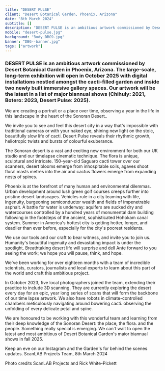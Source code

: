 ```yaml
---
title: "DESERT PULSE"
client: "Desert Botanical Garden, Phoenix, Arizona"
date: "8th March 2024"
subtitle: []
description: "DESERT PULSE is an ambitious artwork commissioned by Desert Botanical Garden in Phoenix, Arizona."
mobile: "desert-pulse.jpg"
background: "Body_DBG9.jpg"
banner: "DBG--banner.jpg"
tags: ["artwork"]
---
```



<h3>
  DESERT PULSE is an ambitious artwork commissioned by Desert Botanical Garden
  in Phoenix, Arizona. The large-scale, long-term exhibition will open in
  October 2025 with digital installations nestled amongst the cacti-filled
  garden and inside two newly built immersive gallery spaces. Our artwork will
  be the latest in a list of major biannual shows (Chihuly: 2021, Botero: 2023,
  Desert Pulse: 2025).
</h3>

We are creating a portrait or a place over time, observing a year in the Iife in this landscape in the heart of the Sonoran Desert..

We invite you to see and feel this desert city in a way that's impossible with traditional cameras or with your naked eye, shining new light on the stoic, beautifully slow life of cacti. Desert Pulse reveals their rhythmic growth, heliotropic twists and bursts of colourful exuberance.

<ImageMagic
  href="Body_DBG.jpg"
  caption="Photo credit: ScanLAB Projects and Rick White-Pickett"
/>
The Sonoran desert is a vast and exciting new environment for both our UK studio
and our timelapse cinematic technique. The flora is unique, sculptural and intricate.
150-year-old Saguaro cacti tower over our scanners, desert blooms emerge from inhospitable
soils, agaves shoot floral masts metres into the air and cactus flowers emerge from
expanding nests of spines.

<ImageMagic
  href="Body_DBG12.jpg"
  caption="Photo credit: ScanLAB Projects and Rick White-Pickett"
/>
Phoenix is at the forefront of many human and environmental dilemmas. Urban development
around lush green golf courses creeps further into pristine desert landscapes. Vehicles
rule in a city teaming with life, ingenuity, burgeoning semiconductor wealth and
fields of impenetrable asphalt. A battle for water is underway: aquifers are sucked
dry and watercourses controlled by a hundred years of monumental dam building following
in the footsteps of the ancient, sophisticated Hohokam canal system. Summer in America's
hottest city is getting hotter, longer, and deadlier than ever before, especially
for the city's poorest residents.

<ImageMagic
  href="Body_DBG14.jpg"
  caption="Photo credit: ScanLAB Projects and Rick White-Pickett"
/>
We use our tools and our craft to bear witness, and invite you to join us. Humanity's
beautiful ingenuity and devastating impact is under the spotlight. Breathtaking desert
life will surprise and dell Ante forward to you seeing the work; we hope you will
pause, think, and hope.

<ImageMagic
  href="Body_DBG6.jpg"
  caption="Photo credit: ScanLAB Projects and Rick White-Pickett"
/>
We've been working for over eighteen months with a team of incredible scientists,
curators, journalists and local experts to learn about this part of the world and
craft this ambitious project.

In October 2023, five local photographers joined the team, extending their practice to include 3D scanning. They are currently exploring the desert every day for an epic, year long series of scans that will form
the backbone of our time lapse artwork. We also have robots in climate-controlled chambers meticulously navigating around bowering cacti. observing the unfolding of every delicate petal and spine.

We are honoured to be working with this wonderful team and learning from their deep knowledge of the Sonoran Desert: the place, the flora. and the people. Something really special is emerging.
We can't wait to open the latest and most ambitious of Desert Botanical Garden's maior biannual shows in fall 2025.

Keep an eve on our Instagram and the Garden's for behind the scenes updates.
ScanLAB Projects Team, 8th March 2024

Photo credits ScanLAB Projects and Rick White-Pickett

<ImageMagic
  href="Body_DBG10.jpg"
  caption="Photo credits: ScanLAB Projects and Rick White-Pickett"
/>
